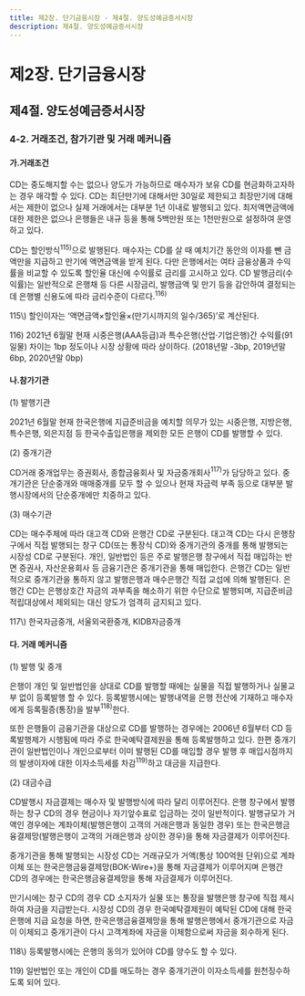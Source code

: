 ```yaml
---
title: 제2장. 단기금융시장 - 제4절. 양도성예금증서시장
description: 제4절. 양도성예금증서시장
---
```


# 제2장. 단기금융시장

## 제4절. 양도성예금증서시장

### 4-2. 거래조건, 참가기관 및 거래 메커니즘

#### 가.거래조건

CD는 중도해지할 수는 없으나 양도가 가능하므로 매수자가 보유 CD를 현금화하고자하는 경우 매각할 수 있다. 
CD는 최단만기에 대해서만 30일로 제한되고 최장만기에 대해서는 제한이 없으나 실제 거래에서는 대부분 1년 이내로 발행되고 있다. 
최저액면금액에 대한 제한은 없으나 은행들은 내규 등을 통해 5백만원 또는 1천만원으로 설정하여 운영하고 있다.

CD는 할인방식$^{115)}$으로 발행된다. 
매수자는 CD를 살 때 예치기간 동안의 이자를 뺀 금액만을 지급하고 만기에 액면금액을 받게 된다. 
다만 은행에서는 여타 금융상품과 수익률을 비교할 수 있도록 할인율 대신에 수익률로 금리를 고시하고 있다. 
CD 발행금리(수익률)는 일반적으로 은행채 등 다른 시장금리, 발행금액 및 만기 등을 감안하여 결정되는데 은행별 신용도에 따라 금리수준이 다르다.$^{116)}$


<GComment>
115\) 할인이자는 ‘액면금액×할인율×(만기시까지의 일수/365)’로 계산된다.

116\) 2021년 6월말 현재 시중은행(AAA등급)과 특수은행(산업·기업은행)간 수익률(91일물) 차이는 1bp 정도이나 시장 상황에 따라 상이하다.
(2018년말 -3bp, 2019년말 6bp, 2020년말 0bp)

</GComment>

#### 나.참가기관

(1) 발행기관

2021년 6월말 현재 한국은행에 지급준비금을 예치할 의무가 있는 시중은행, 지방은행, 특수은행, 외은지점 등 한국수출입은행을 제외한 모든 은행이 CD를 발행할 수 있다.

(2) 중개기관

CD거래 중개업무는 증권회사, 종합금융회사 및 자금중개회사$^{117)}$가 담당하고 있다. 
중개기관은 단순중개와 매매중개를 모두 할 수 있으나 현재 자금력 부족 등으로 대부분 발행시장에서의 단순중개에만 치중하고 있다.

(3) 매수기관

CD는 매수주체에 따라 대고객 CD와 은행간 CD로 구분된다. 
대고객 CD는 다시 은행창구에서 직접 발행되는 창구 CD(또는 통장식 CD)와 중개기관의 중개를 통해 발행되는 시장성 CD로 구분된다. 
개인, 일반법인 등은 주로 발행은행 창구에서 직접 매입하는 반면 증권사, 자산운용회사 등 금융기관은 중개기관을 통해 매입한다.
은행간 CD는 일반적으로 중개기관을 통하지 않고 발행은행과 매수은행간 직접 교섭에 의해 발행된다. 
은행간 CD는 은행상호간 자금의 과부족을 해소하기 위한 수단으로 발행되며, 지급준비금 적립대상에서 제외되는 대신 양도가 엄격히 금지되고 있다.

<GComment>
117\) 한국자금중개, 서울외국환중개, KIDB자금중개

</GComment>

#### 다. 거래 메커니즘

(1) 발행 및 중개

은행이 개인 및 일반법인을 상대로 CD를 발행할 때에는 실물을 직접 발행하거나 실물교부 없이 등록발행 할 수 있다. 
등록발행시에는 발행내역을 은행 전산에 기재하고 매수자에게 등록필증(통장)을 발부$^{118)}$한다.

또한 은행들이 금융기관을 대상으로 CD를 발행하는 경우에는 2006년 6월부터 CD 등록발행제가 시행됨에 따라 주로 한국예탁결제원을 통해 등록발행하고 있다.
한편 중개기관이 일반법인이나 개인으로부터 이미 발행된 CD를 매입할 경우 발행 후 매입시점까지의 발생이자에 대한 이자소득세를 차감$^{119)}$하고 대금을 지급한다.

(2) 대금수급

CD발행시 자금결제는 매수자 및 발행방식에 따라 달리 이루어진다. 
은행 창구에서 발행하는 창구 CD의 경우 현금이나 자기앞수표로 입금하는 것이 일반적이다. 
발행규모가 거액인 경우에는 계좌이체(발행은행이 고객의 거래은행과 동일한 경우) 또는 한국은행금융결제망(발행은행이 고객의 거래은행과 상이한 경우)을 통해 자금결제가 이루어진다.

중개기관을 통해 발행되는 시장성 CD는 거래규모가 거액(통상 100억원 단위)으로 계좌이체 또는 한국은행금융결제망(BOK-Wire+)을 통해 
자금결제가 이루어지며 은행간 CD의 경우에는 한국은행금융결제망을 통해 자금결제가 이루어진다.

만기시에는 창구 CD의 경우 CD 소지자가 실물 또는 통장을 발행은행 창구에 직접 제시하여 자금을 지급받는다. 
시장성 CD의 경우 한국예탁결제원이 예탁된 CD에 대해 한국은행에 지급 요청을 하면, 
한국은행금융결제망을 통해 발행은행에서 중개기관으로 자금이 이체되고 중개기관이 다시 고객계좌에 자금을 이체함으로써 자금을 회수하게 된다.

<GCenterImg src ="/fm/2-18.png" caption="그림2-18. CD발행·상환 메커니즘"/>

<GComment>
118\) 등록발행시에는 은행의 동의가 있어야 CD를 양수도 할 수 있다.

119\) 일반법인 또는 개인이 CD를 매도하는 경우 중개기관이 이자소득세를 원천징수하도록 되어 있다.

</GComment>
